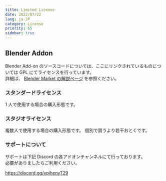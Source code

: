 ```yaml
---
title: Limited License
date: 2022/07/22
lang: ja-JP
category: License
priority: 65
sidebar: true
---
```


## Blender Addon

Blender Add-on のソースコードについては、ここにリンクされているものについては GPL にてライセンスを行っています。  
詳細は、 [Blender Market の解説ページ](https://www.blendermarket.com/page/gpl-license) を参照ください。

### スタンダードライセンス

1 人で使用する場合の購入形態です。

### スタジオライセンス

複数人で使用する場合の購入形態です。
個別で買うより若干おとくです。

### サポートについて

サポートは下記 Discord の各アドオンチャンネルにて行っております。  
必要がありましたらご利用ください。

https://discord.gg/vpjhenyT29
